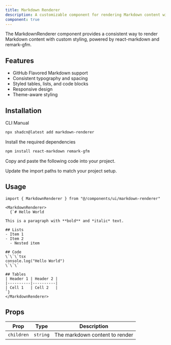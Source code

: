 ```yaml
---
title: Markdown Renderer
description: A customizable component for rendering Markdown content with consistent styling.
component: true
---
```


<ComponentPreview
  name="markdown-renderer-demo"
  title="Markdown"
  description="A styled markdown renderer."
/>

The MarkdownRenderer component provides a consistent way to render Markdown content with custom styling, powered by react-markdown and remark-gfm.

## Features

- GitHub Flavored Markdown support
- Consistent typography and spacing
- Styled tables, lists, and code blocks
- Responsive design
- Theme-aware styling

## Installation

<Tabs defaultValue="cli">

<TabsList>
  <TabsTrigger value="cli">CLI</TabsTrigger>
  <TabsTrigger value="manual">Manual</TabsTrigger>
</TabsList>

<TabsContent value="cli">

```bash
npx shadcn@latest add markdown-renderer
```

</TabsContent>

<TabsContent value="manual">

<Steps>

<Step>Install the required dependencies</Step>

```bash
npm install react-markdown remark-gfm
```

<Step>Copy and paste the following code into your project.</Step>

<ComponentSource name="markdown-renderer" />

<Step>Update the import paths to match your project setup.</Step>

</Steps>

</TabsContent>

</Tabs>

## Usage

```tsx
import { MarkdownRenderer } from "@/components/ui/markdown-renderer"
```

```tsx
<MarkdownRenderer>
  {`# Hello World

This is a paragraph with **bold** and *italic* text.

## Lists
- Item 1
- Item 2
  - Nested item

## Code
\`\`\`tsx
console.log("Hello World")
\`\`\`

## Tables
| Header 1 | Header 2 |
|----------|----------|
| Cell 1   | Cell 2   |
`}
</MarkdownRenderer>
```

## Props

| Prop       | Type     | Description                    |
| ---------- | -------- | ------------------------------ |
| `children` | `string` | The markdown content to render |
